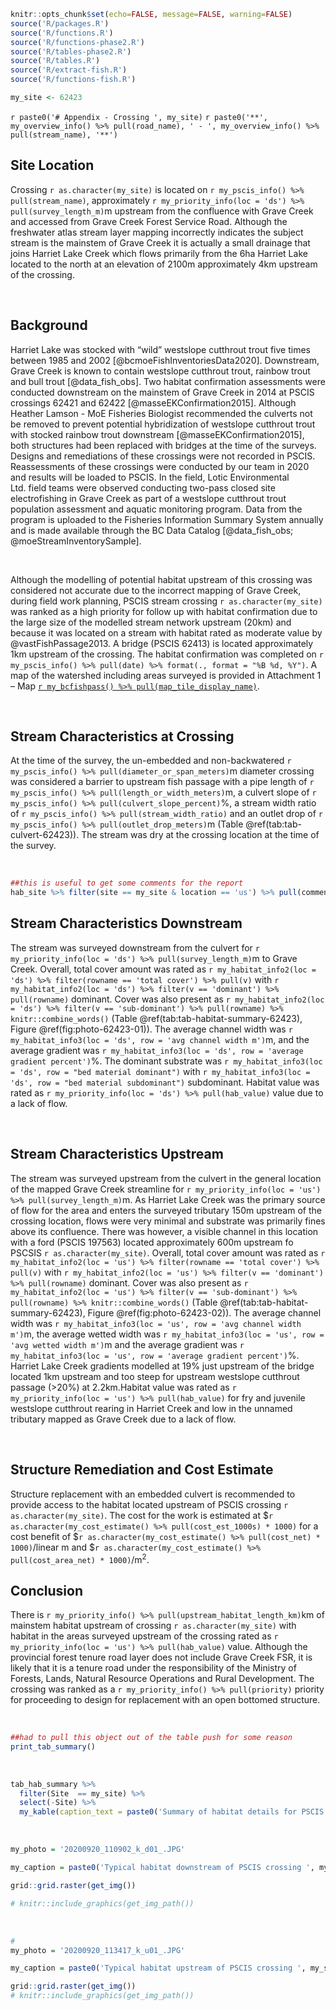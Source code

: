 
```r
knitr::opts_chunk$set(echo=FALSE, message=FALSE, warning=FALSE)
source('R/packages.R')
source('R/functions.R')
source('R/functions-phase2.R')
source('R/tables-phase2.R')
source('R/tables.R')
source('R/extract-fish.R')
source('R/functions-fish.R')


```



```r
my_site <- 62423
```


`r paste0('# Appendix - Crossing ', my_site)`{-} 
`r paste0('**', my_overview_info() %>% pull(road_name), ' - ', my_overview_info() %>% pull(stream_name), '**')`


## Site Location {-}

Crossing `r as.character(my_site)` is located on `r my_pscis_info() %>% pull(stream_name)`, approximately `r my_priority_info(loc = 'ds') %>% pull(survey_length_m)`m upstream from the confluence with Grave Creek and accessed from Grave Creek Forest Service Road.  Although the freshwater atlas stream layer mapping incorrectly indicates the subject stream is the mainstem of Grave Creek it is actually a small drainage that joins Harriet Lake Creek which flows primarily from the 6ha Harriet Lake located to the north at an elevation of 2100m approximately 4km upstream of the crossing.

<br>

## Background {-}

Harriet Lake was stocked with "wild" westslope cutthrout trout five times between 1985 and 2002 [@bcmoeFishInventoriesData2020].  Downstream, Grave Creek is known to contain westslope cutthrout trout, rainbow trout and bull trout [@data_fish_obs]. Two habitat confirmation assessments were conducted downstream on the mainstem of Grave Creek in 2014 at PSCIS crossings 62421 and 62422 [@masseEKConfirmation2015]. Although Heather Lamson - MoE Fisheries Biologist recommended the culverts not be removed to prevent potential hybridization of westslope cutthrout trout with stocked rainbow trout downstream [@masseEKConfirmation2015], both structures had been replaced with bridges at the time of the surveys. Designs and remediations of these crossings were not recorded in PSCIS. Reassessments of these crossings were conducted by our team in 2020 and results will be loaded to PSCIS. In the field, Lotic Environmental Ltd. field teams were observed conducting two-pass closed site electrofishing in Grave Creek as part of a westslope cutthrout trout population assessment and aquatic monitoring program. Data from the program is uploaded to the Fisheries Information Summary System annually and is made available through the BC Data Catalog [@data_fish_obs; @moeStreamInventorySample].

<br>

 
Although the modelling of potential habitat upstream of this crossing was considered not accurate due to the incorrect mapping of Grave Creek, during field work planning, PSCIS stream crossing `r as.character(my_site)` was ranked as a high priority for follow up with habitat confirmation due to the large size of the modelled stream network upstream (20km) and because it was located on a stream with habitat rated as moderate value by @vastFishPassage2013. A bridge (PSCIS 62413) is located approximately 1km upstream of the crossing. The habitat confirmation was completed on `r my_pscis_info() %>% pull(date) %>% format(., format = "%B %d, %Y")`.  A map of the watershed including areas surveyed is provided in Attachment 1 – Map [`r my_bcfishpass() %>% pull(map_tile_display_name)`](`r my_mapsheet()`).

<br>


## Stream Characteristics at Crossing {-}

At the time of the survey, the un-embedded and non-backwatered `r my_pscis_info() %>% pull(diameter_or_span_meters)`m diameter crossing was considered a barrier to upstream fish passage with a pipe length of `r my_pscis_info() %>% pull(length_or_width_meters)`m, a culvert slope of `r my_pscis_info() %>% pull(culvert_slope_percent)`%, a stream width ratio of `r my_pscis_info() %>% pull(stream_width_ratio)` and an outlet drop of `r my_pscis_info() %>% pull(outlet_drop_meters)`m (Table \@ref(tab:tab-culvert-62423)). The stream was dry at the crossing location at the time of the survey. 

<br>


```r
##this is useful to get some comments for the report
hab_site %>% filter(site == my_site & location == 'us') %>% pull(comments)

```
## Stream Characteristics Downstream {-}

The stream was surveyed downstream from the culvert for `r my_priority_info(loc = 'ds') %>% pull(survey_length_m)`m to Grave Creek. Overall, total cover amount was rated as `r my_habitat_info2(loc = 'ds') %>% filter(rowname == 'total cover') %>% pull(v)` with  `r my_habitat_info2(loc = 'ds') %>% filter(v == 'dominant') %>% pull(rowname)` dominant. Cover was also present as `r my_habitat_info2(loc = 'ds') %>% filter(v == 'sub-dominant') %>% pull(rowname) %>% knitr::combine_words()` (Table \@ref(tab:tab-habitat-summary-62423), Figure \@ref(fig:photo-62423-01)). The average channel width was `r my_habitat_info3(loc = 'ds', row = 'avg channel width m')`m, and the average gradient was `r my_habitat_info3(loc = 'ds', row = 'average gradient percent')`%.  The dominant substrate was `r my_habitat_info3(loc = 'ds', row = "bed material dominant")` with `r my_habitat_info3(loc = 'ds', row = "bed material subdominant")` subdominant. Habitat value was rated as `r my_priority_info(loc = 'ds') %>% pull(hab_value)` value due to a lack of flow.  

<br>

## Stream Characteristics Upstream {-}

The stream was surveyed upstream from the culvert in the general location of the mapped Grave Creek streamline for `r my_priority_info(loc = 'us') %>% pull(survey_length_m)`m. As Harriet Lake Creek was the primary source of flow for the area and enters the surveyed tributary 150m upstream of the crossing location, flows were very minimal and substrate was primarily fines above its confluence. There was however, a visible channel in this location with a ford (PSCIS 197563) located approximately 600m upstream fo PSCSIS `r as.character(my_site)`. Overall, total cover amount was rated as `r my_habitat_info2(loc = 'us') %>% filter(rowname == 'total cover') %>% pull(v)` with  `r my_habitat_info2(loc = 'us') %>% filter(v == 'dominant') %>% pull(rowname)` dominant. Cover was also present as `r my_habitat_info2(loc = 'us') %>% filter(v == 'sub-dominant') %>% pull(rowname) %>% knitr::combine_words()` (Table \@ref(tab:tab-habitat-summary-62423), Figure \@ref(fig:photo-62423-02)). The average channel width was `r my_habitat_info3(loc = 'us', row = 'avg channel width m')`m, the average wetted width was `r my_habitat_info3(loc = 'us', row = 'avg wetted width m')`m and the average gradient was `r my_habitat_info3(loc = 'us', row = 'average gradient percent')`%.  Harriet Lake Creek  gradients modelled at 19% just upstream of the bridge located 1km upstream and too steep for upstream westslope cutthrout passage (>20%) at 2.2km.Habitat value was rated as `r my_priority_info(loc = 'us') %>% pull(hab_value)` for fry and juvenile westslope cutthrout rearing in Harriet Creek and low in the unnamed tributary mapped as Grave Creek due to a lack of flow. 


<br>

## Structure Remediation and Cost Estimate {-}

Structure replacement with an embedded culvert is recommended to provide access to the habitat located upstream of PSCIS crossing `r as.character(my_site)`.  The cost for the work is estimated at \$`r as.character(my_cost_estimate() %>% pull(cost_est_1000s) * 1000)` for a cost benefit of \$`r as.character(my_cost_estimate() %>% pull(cost_net) * 1000)`/linear m and \$`r as.character(my_cost_estimate() %>% pull(cost_area_net) * 1000)`/m^2^.


## Conclusion {-}

There is `r my_priority_info() %>% pull(upstream_habitat_length_km)`km of mainstem habitat upstream of crossing `r as.character(my_site)` with habitat in the areas surveyed upstream of the crossing rated as `r my_priority_info(loc = 'us') %>% pull(hab_value)` value. Although the provincial forest tenure road layer does not include Grave Creek FSR, it is likely that it is a tenure road under the responsibility of the Ministry of Forests, Lands, Natural Resource Operations and Rural Development.  The crossing was ranked as a `r my_priority_info() %>% pull(priority)` priority for proceeding to design for replacement with an open bottomed structure.

<br>

```r
##had to pull this object out of the table push for some reason
print_tab_summary()

```

<br>

```r
tab_hab_summary %>% 
  filter(Site  == my_site) %>% 
  select(-Site) %>% 
  my_kable(caption_text = paste0('Summary of habitat details for PSCIS crossing ', my_site, '.'))

```


<br>

```r
my_photo = '20200920_110902_k_d01_.JPG'

my_caption = paste0('Typical habitat downstream of PSCIS crossing ', my_site, '.')

grid::grid.raster(get_img())

# knitr::include_graphics(get_img_path())
```

<br>

```r

# 
my_photo = '20200920_113417_k_u01_.JPG'

my_caption = paste0('Typical habitat upstream of PSCIS crossing ', my_site, '.')

grid::grid.raster(get_img())
# knitr::include_graphics(get_img_path())
```

